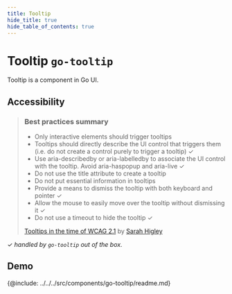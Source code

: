 ```yaml
---
title: Tooltip
hide_title: true
hide_table_of_contents: true
---
```



# Tooltip <span className="text-size-0">`go-tooltip`</span>

<!-- Description -->

<div className="text-size-1">Tooltip is a component in Go UI.</div>

## Accessibility

> ### Best practices summary
>
> - Only interactive elements should trigger tooltips
> - Tooltips should directly describe the UI control that triggers them (i.e. do not create a control purely to trigger a tooltip) ✓
> - Use aria-describedby or aria-labelledby to associate the UI control with the tooltip. Avoid aria-haspopup and aria-live ✓
> - Do not use the title attribute to create a tooltip
> - Do not put essential information in tooltips
> - Provide a means to dismiss the tooltip with both keyboard and pointer ✓
> - Allow the mouse to easily move over the tooltip without dismissing it ✓
> - Do not use a timeout to hide the tooltip ✓
>
> [Tooltips in the time of WCAG 2.1](https://sarahmhigley.com/writing/tooltips-in-wcag-21/) by [Sarah Higley](https://sarahmhigley.com/)

✓ _handled by `go-tooltip` out of the box._

## Demo

<Demo code={demoSource} />

<!-- API -->

{@include: ../../../src/components/go-tooltip/readme.md}
